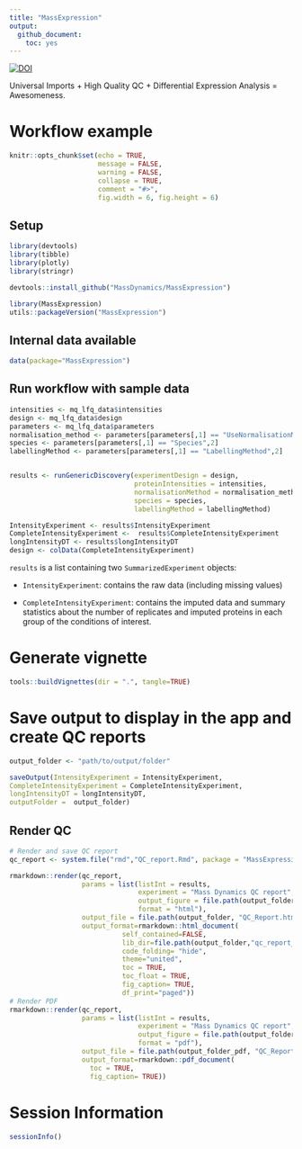 ```yaml
---
title: "MassExpression"
output:
  github_document:
    toc: yes
---
```


[![DOI](https://zenodo.org/badge/377716166.svg)](https://zenodo.org/badge/latestdoi/377716166)

Universal Imports + High Quality QC + Differential Expression Analysis = Awesomeness. 

# Workflow example

```r
knitr::opts_chunk$set(echo = TRUE,
                      message = FALSE,
                      warning = FALSE,
                      collapse = TRUE,
                      comment = "#>", 
                      fig.width = 6, fig.height = 6)
```


## Setup 

```r
library(devtools)
library(tibble)
library(plotly)
library(stringr)
```

```r
devtools::install_github("MassDynamics/MassExpression")
```


```r
library(MassExpression)
utils::packageVersion("MassExpression")
```

## Internal data available 

```r
data(package="MassExpression")
```


## Run workflow with sample data


```r
intensities <- mq_lfq_data$intensities
design <- mq_lfq_data$design
parameters <- mq_lfq_data$parameters
normalisation_method <- parameters[parameters[,1] == "UseNormalisationMethod",2]
species <- parameters[parameters[,1] == "Species",2]
labellingMethod <- parameters[parameters[,1] == "LabellingMethod",2]


results <- runGenericDiscovery(experimentDesign = design, 
                               proteinIntensities = intensities, 
                               normalisationMethod = normalisation_method, 
                               species = species, 
                               labellingMethod = labellingMethod)

IntensityExperiment <- results$IntensityExperiment
CompleteIntensityExperiment <-  results$CompleteIntensityExperiment
longIntensityDT <- results$longIntensityDT
design <- colData(CompleteIntensityExperiment)
```


`results` is a list containing two `SummarizedExperiment` objects:

  - `IntensityExperiment`: contains the raw data (including missing values)
  
  - `CompleteIntensityExperiment`: contains the imputed data and summary statistics about the number of replicates and imputed proteins in each group of the conditions of interest. 


# Generate vignette

```r
tools::buildVignettes(dir = ".", tangle=TRUE)
```


# Save output to display in the app and create QC reports

```r
output_folder <- "path/to/output/folder"

saveOutput(IntensityExperiment = IntensityExperiment, 
CompleteIntensityExperiment = CompleteIntensityExperiment,
longIntensityDT = longIntensityDT, 
outputFolder =  output_folder)
```

## Render QC 

```r
# Render and save QC report 
qc_report <- system.file("rmd","QC_report.Rmd", package = "MassExpression")

rmarkdown::render(qc_report,
                  params = list(listInt = results,
                                experiment = "Mass Dynamics QC report",
                                output_figure = file.path(output_folder, "figure_html/"),
                                format = "html"),
                  output_file = file.path(output_folder, "QC_Report.html"),
                  output_format=rmarkdown::html_document(
                            self_contained=FALSE,
                            lib_dir=file.path(output_folder,"qc_report_files"),
                            code_folding= "hide",
                            theme="united",
                            toc = TRUE,
                            toc_float = TRUE,
                            fig_caption= TRUE,
                            df_print="paged"))
# Render PDF
rmarkdown::render(qc_report,
                  params = list(listInt = results,
                                experiment = "Mass Dynamics QC report",
                                output_figure = file.path(output_folder_pdf, "figure_pdf/"),
                                format = "pdf"),
                  output_file = file.path(output_folder_pdf, "QC_Report.pdf"),
                  output_format=rmarkdown::pdf_document(
                    toc = TRUE,
                    fig_caption= TRUE))
```



# Session Information

```r
sessionInfo()
```
